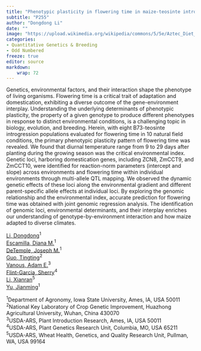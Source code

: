 ```yaml
---
title: "Phenotypic plasticity in flowering time in maize-teosinte introgression populations shaped by interaction between domestication loci and diurnal temperature range"
subtitle: "P255"
author: "Dongdong Li"
date: ""
image: "https://upload.wikimedia.org/wikipedia/commons/5/5e/Aztec_Diet_Basket_of_Corn_%289755332575%29.jpg"
categories: 
- Quantitative Genetics & Breeding
- Odd Numbered
freeze: true
editor: source
markdown: 
    wrap: 72
---
```


Genetics, environmental factors, and their interaction shape the phenotype of living organisms. Flowering time is a critical trait of adaptation and domestication, exhibiting a diverse outcome of the gene-environment interplay. Understanding the underlying determinants of phenotypic plasticity, the property of a given genotype to produce different phenotypes in response to distinct environmental conditions, is a challenging topic in biology, evolution, and breeding. Herein, with eight B73-teosinte introgression populations evaluated for flowering time in 10 natural field conditions, the primary phenotypic plasticity pattern of flowering time was revealed. We found that diurnal temperature range from 9 to 29 days after planting during the growing season was the critical environmental index. Genetic loci, harboring domestication genes, including ZCN8, ZmCCT9, and ZmCCT10, were identified for reaction-norm parameters (intercept and slope) across environments and flowering time within individual environments through multi-allele QTL mapping. We observed the dynamic genetic effects of these loci along the environmental gradient and different parent-specific allele effects at individual loci. By exploring the genomic relationship and the environmental index, accurate prediction for flowering time was obtained with joint genomic regression analysis. The identification of genomic loci, environmental determinants, and their interplay enriches our understanding of genotype-by-environment interaction and how maize adapted to diverse climates.

<a href='mailto:ddli@iastate.edu'>Li, Dongdong</a><sup>1</sup><br><a href='mailto:descamil@iastate.edu'>Escamilla, Diana M.</a><sup>1</sup><br><a href='mailto:detemplj@iastate.edu'>DeTemple, Joseph M.</a><sup>1</sup><br><a href='mailto:tguo@mail.hzau.edu.cn'>Guo, Tingting</a><sup>2</sup><br><a href='mailto:adam.vanous@usda.gov'>Vanous, Adam E.</a><sup>3</sup><br><a href='mailto:sherry.flint-garcia@usda.gov'>Flint-Garcia, Sherry</a><sup>4</sup><br><a href='mailto:xianran.li@wsu.edu'>Li, Xianran</a><sup>5</sup><br><a href='mailto:jmyu@iastate.edu'>Yu, Jianming</a><sup>1</sup><br>

<sup>1</sup>Department of Agronomy, Iowa State University, Ames, IA, USA 50011<br><sup>2</sup>National Key Laboratory of Crop Genetic Improvement, Huazhong Agricultural University, Wuhan, China 430070<br><sup>3</sup>USDA-ARS, Plant Introduction Research, Ames, IA, USA 50011<br><sup>4</sup>USDA-ARS, Plant Genetics Research Unit, Columbia, MO, USA 65211<br><sup>5</sup>USDA-ARS, Wheat Health, Genetics, and Quality Research Unit, Pullman, WA, USA 99164<br>